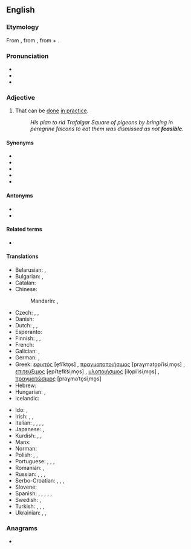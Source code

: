 ==English==

===Etymology===
From {{etyl|xno|en}} {{m|fro|fesable}}, from {{etyl|fro|en}} {{m|fro|faisable|fesable, faisable|doable}}, from {{m|fro|faire|fere, faire|to do}} + {{m|fro|-able}}.

===Pronunciation===
* {{IPA|/ˈfiːzəbəl/|lang=en}}
* {{audio|en-us-feasible.ogg|Audio (US)|lang=en}}
* {{rhymes|iːzəbəl|lang=en}}

===Adjective===
{{en-adj}}

# That can be [[do]]ne [[in practice]].
#: ''His plan to rid Trafalgar Square of pigeons by bringing in peregrine falcons to eat them was dismissed as not '''feasible'''.''

====Synonyms====
* {{l|en|achievable}}
* {{l|en|doable}}
* {{l|en|possible}}
* {{l|en|practicable}}
* {{l|en|workable}}

====Antonyms====
* {{l|en|infeasible}}
* {{l|en|unfeasible}}

====Related terms====
* {{l|en|feasibility}}

====Translations====
{{trans-top|that can be done in practice}}
* Belarusian: {{t|be|выкана́льны}}, {{t|be|магчы́мы}}
* Bulgarian: {{t+|bg|изпълним|tr=izpǎlním|sc=Cyrl}}, {{t+|bg|осъществим|tr=osǎštestvím|sc=Cyrl}}
* Catalan: {{t+|ca|factible}}
* Chinese:
*: Mandarin: {{t+|cmn|可行|alt=可行的|sc=Hani|tr=kěxíng de}}, {{t|cmn|可做|tr=kězuò de|alt=可做的|sc=Hani}}
* Czech: {{t|cs|uskutečnitelný|m}}, {{t|cs|proveditelný|m}}, {{t+|cs|možný|m}}
* Danish: {{t+|da|mulig}}
* Dutch: {{t+|nl|mogelijk}}, {{t+|nl|haalbaar}}, {{t+|nl|doenlijk}}
* Esperanto: {{t|eo|farebla}}
* Finnish: {{t+|fi|toteuttamiskelpoinen}}, {{t|fi|tehtävissä}}, {{t+|fi|mahdollinen}}
* French: {{t+|fr|faisable}}
* Galician: {{t+|gl|factible}}, {{t+|gl|factíbel}}
* German: {{t+|de|durchführbar}}, {{t+|de|machbar}}
* Greek: [[εφικτός]] [e̞fiˈkto̞s] {{g|m}}, [[πραγματοποιήσιμος]] [praɣmato̞piˈisiˌmo̞s] {{g|m}}, [[επιτεύξιμος]] [e̞piˈte̞fk͡siˌmo̞s] {{g|m}}, [[υλοποιήσιμος]] [ilo̞piˈisiˌmo̞s] {{g|m}}, [[πραγματώσιμος]] [praɣmaˈto̞siˌmo̞s] {{g|m}}
* Hebrew: {{t|he|בר ביצוע|tr=bar bitzua}}
* Hungarian: {{t+|hu|megvalósítható}}, {{t|hu|kivihető}}
* Icelandic: {{t|is|mögulegt}}
{{trans-mid}}
* Ido: {{t+|io|facebla}}, {{t+|io|exekutebla}}
* Irish: {{t|ga|féideartha}}, {{t|ga|indéanta}}, {{t|ga|sodhéanta}}
* Italian: {{t+|it|fattibile}}, {{t+|it|realizzabile}}, {{t+|it|eseguibile}}, {{t|it|futuribile}}, {{t|it|riuscibile}}
* Japanese: {{t+|ja|実行|tr=じっこうできる, jikkō dekiru|alt=実行できる|sc=Jpan}}, {{t|ja|実現可能|tr=じつげんかのうな, jitsugen kanō na|alt=実現可能な|sc=Jpan}}
* Kurdish: {{t+|ku|gengaz}}, {{t+|ku|mimkin}}, {{t+|ku|pêkan}}
* Manx: {{t|gv|yn-jannoo}}
* Norman: {{t|nrf|faîthabl'ye|m|f}}
* Polish: {{t+|pl|możliwy}}, {{t+|pl|osiągalny}}, {{t+|pl|wykonalny}}
* Portuguese: {{t+|pt|possível}}, {{t+|pt|factível}}, {{t+|pt|viável}}, {{t|pt|fazível}}
* Romanian: {{t+|ro|fezabil}}, {{t|ro|facibil|m|n}}
* Russian: {{t+|ru|возмо́жный}}, {{t+|ru|выполни́мый}}, {{t+|ru|исполни́мый}}, {{t+|ru|осуществи́мый}}
* Serbo-Croatian: {{t+|sh|izvodljivo}}, {{t+|sh|praktično}}, {{t+|sh|primjenljivo}}, {{t+|sh|izvediv}}
* Slovene: {{t|sl|izvedljivo}}
* Spanish: {{t+|es|factible}}, {{t+|es|asequible}}, {{t|es|dable}}, {{t+|es|viable}}, {{t|es|realizable}}, {{t|es|hacedero|m}}
* Swedish: {{t+|sv|genomförbar}}, {{t+|sv|möjlig}}
* Turkish: {{t+|tr|kılgın}}, {{t+|tr|mümkün}}, {{t+|tr|olası}}, {{t|tr|yapılabilir}}
* Ukrainian: {{t|uk|здійсне́нний}}, {{t|uk|здійсни́мий}}, {{t|uk|можли́вий}}
{{trans-bottom}}

===Anagrams===
* {{anagrams|en|a=abeefils|labefies}}